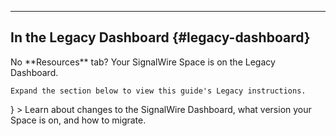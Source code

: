 
---

## In the Legacy Dashboard {#legacy-dashboard}

<div className="row">
  
  <div className="col col--6">
    No **Resources** tab? Your SignalWire Space is on the Legacy Dashboard.
    
    Expand the section below to view this guide's Legacy instructions.
  </div>
  
  <div className="col col--6">
    <Card 
      title="The New Dashboard migration" 
      href="/platform/dashboard"
      icon={<MdDashboard />}
    >
      Learn about changes to the SignalWire Dashboard, what version your Space is on, and how to migrate.
    </Card>
  </div>
  
</div>